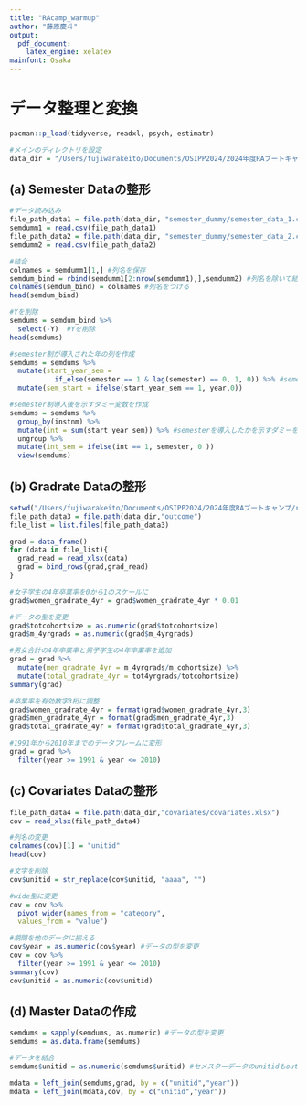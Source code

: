 ```yaml
---
title: "RAcamp_warmup"
author: "藤原慶斗"
output:
  pdf_document:
    latex_engine: xelatex
mainfont: Osaka
---
```


# データ整理と変換
```r
pacman::p_load(tidyverse, readxl, psych, estimatr)

#メインのディレクトリを設定
data_dir = "/Users/fujiwarakeito/Documents/OSIPP2024/2024年度RAブートキャンプ/ra-bootcamp-warmup/warmup training package/01_data/raw"
```


## (a) Semester Dataの整形
```r
#データ読み込み
file_path_data1 = file.path(data_dir, "semester_dummy/semester_data_1.csv")
semdumm1 = read.csv(file_path_data1)
file_path_data2 = file.path(data_dir, "semester_dummy/semester_data_2.csv")
semdumm2 = read.csv(file_path_data2)

#結合
colnames = semdumm1[1,] #列名を保存
semdum_bind = rbind(semdumm1[2:nrow(semdumm1),],semdumm2) #列名を除いて結合
colnames(semdum_bind) = colnames #列名をつける
head(semdum_bind)

#Yを削除
semdums = semdum_bind %>%
  select(-Y)  #Yを削除
head(semdums)

#semester制が導入された年の列を作成
semdums = semdums %>%
  mutate(start_year_sem = 
           if_else(semester == 1 & lag(semester) == 0, 1, 0)) %>% #semester開始ダミーを作成
  mutate(sem_start = ifelse(start_year_sem == 1, year,0)) 

#semester制導入後を示すダミー変数を作成
semdums = semdums %>%
  group_by(instnm) %>% 
  mutate(int = sum(start_year_sem)) %>% #semesterを導入したかを示すダミーを作成
  ungroup %>%
  mutate(int_sem = ifelse(int == 1, semester, 0 ))
  view(semdums)
```


## (b) Gradrate Dataの整形
```r
setwd("/Users/fujiwarakeito/Documents/OSIPP2024/2024年度RAブートキャンプ/ra-bootcamp-warmup/warmup training package/01_data/raw/outcome")
file_path_data3 = file.path(data_dir,"outcome")
file_list = list.files(file_path_data3)

grad = data_frame()
for (data in file_list){
  grad_read = read_xlsx(data)
  grad = bind_rows(grad,grad_read)
}

#女子学生の4年卒業率を0から1のスケールに
grad$women_gradrate_4yr = grad$women_gradrate_4yr * 0.01

#データの型を変更
grad$totcohortsize = as.numeric(grad$totcohortsize)
grad$m_4yrgrads = as.numeric(grad$m_4yrgrads)

#男女合計の4年卒業率と男子学生の4年卒業率を追加
grad = grad %>%
  mutate(men_gradrate_4yr = m_4yrgrads/m_cohortsize) %>%
  mutate(total_gradrate_4yr = tot4yrgrads/totcohortsize)
summary(grad)

#卒業率を有効数字3桁に調整
grad$women_gradrate_4yr = format(grad$women_gradrate_4yr,3)
grad$men_gradrate_4yr = format(grad$men_gradrate_4yr,3)
grad$total_gradrate_4yr = format(grad$total_gradrate_4yr,3)

#1991年から2010年までのデータフレームに変形
grad = grad %>% 
  filter(year >= 1991 & year <= 2010)
```

## (c) Covariates Dataの整形
```r
file_path_data4 = file.path(data_dir,"covariates/covariates.xlsx")
cov = read_xlsx(file_path_data4)

#列名の変更
colnames(cov)[1] = "unitid"
head(cov)

#文字を削除
cov$unitid = str_replace(cov$unitid, "aaaa", "")

#wide型に変更
cov = cov %>%
  pivot_wider(names_from = "category",
  values_from = "value")

#期間を他のデータに揃える
cov$year = as.numeric(cov$year) #データの型を変更
cov = cov %>%
  filter(year >= 1991 & year <= 2010)
summary(cov)
cov$unitid = as.numeric(cov$unitid)
```

## (d) Master Dataの作成
```r
semdums = sapply(semdums, as.numeric) #データの型を変更
semdums = as.data.frame(semdums)

#データを結合
semdums$unitid = as.numeric(semdums$unitid) #セメスターデータのunitidもoutcomeデータに合わせる

mdata = left_join(semdums,grad, by = c("unitid","year"))
mdata = left_join(mdata,cov, by = c("unitid","year"))
```

